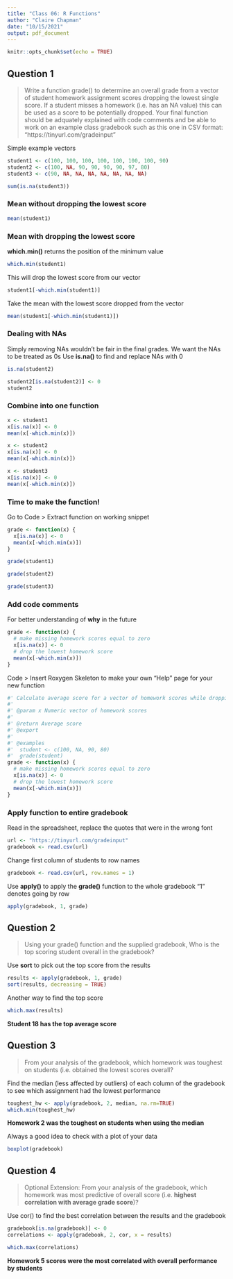 ```yaml
---
title: "Class 06: R Functions"
author: "Claire Chapman"
date: "10/15/2021"
output: pdf_document
---
```


```r
knitr::opts_chunk$set(echo = TRUE)
```

## Question 1
> Write a function grade() to determine an overall grade from a vector of student homework
assignment scores dropping the lowest single score. If a student misses a homework (i.e. has an
NA value) this can be used as a score to be potentially dropped. Your final function should be
adquately explained with code comments and be able to work on an example class gradebook
such as this one in CSV format: “https://tinyurl.com/gradeinput” 

Simple example vectors
```r
student1 <- c(100, 100, 100, 100, 100, 100, 100, 90)
student2 <- c(100, NA, 90, 90, 90, 90, 97, 80)
student3 <- c(90, NA, NA, NA, NA, NA, NA, NA)

sum(is.na(student3))
```

### Mean **without** dropping the lowest score
```r
mean(student1)
```
### Mean **with** dropping the lowest score
**which.min()** returns the position of the minimum value
```r
which.min(student1)
```
This will drop the lowest score from our vector
```r
student1[-which.min(student1)]
```
Take the mean with the lowest score dropped from the vector
```r
mean(student1[-which.min(student1)])
```

### Dealing with NAs
Simply removing NAs wouldn't be fair in the final grades. We want the NAs to be treated as 0s
Use **is.na()** to find and replace NAs with 0
```r
is.na(student2)
```
```r
student2[is.na(student2)] <- 0
student2
```
### Combine into one function
```r
x <- student1
x[is.na(x)] <- 0
mean(x[-which.min(x)])
```
```r
x <- student2
x[is.na(x)] <- 0
mean(x[-which.min(x)])
```
```r
x <- student3
x[is.na(x)] <- 0
mean(x[-which.min(x)])
```
### Time to make the function!
Go to Code > Extract function on working snippet
```r
grade <- function(x) {
  x[is.na(x)] <- 0
  mean(x[-which.min(x)])
}
```
```r
grade(student1)
```
```r
grade(student2)
```
```r
grade(student3)
```

### Add code comments
For better understanding of **why** in the future
```r
grade <- function(x) {
  # make missing homework scores equal to zero
  x[is.na(x)] <- 0
  # drop the lowest homework score
  mean(x[-which.min(x)])
}
```
Code > Insert Roxygen Skeleton to make your own "Help" page for your new function
```r
#' Calculate average score for a vector of homework scores while dropping the lowest score. Missing values are treated as 0 scores
#'
#' @param x Numeric vector of homework scores
#'
#' @return Average score
#' @export
#'
#' @examples
#'  student <- c(100, NA, 90, 80)
#'  grade(student)
grade <- function(x) {
  # make missing homework scores equal to zero
  x[is.na(x)] <- 0
  # drop the lowest homework score
  mean(x[-which.min(x)])
}
```

### Apply function to entire gradebook
Read in the spreadsheet, replace the quotes that were in the wrong font
```r
url <- "https://tinyurl.com/gradeinput"
gradebook <- read.csv(url)
```
Change first column of students to row names
```r
gradebook <- read.csv(url, row.names = 1)
```
Use **apply()** to apply the **grade()** function to the whole gradebook
"1" denotes going by row
```r
apply(gradebook, 1, grade)
```
## Question 2
> Using your grade() function and the supplied gradebook, Who is the top scoring student
overall in the gradebook?

Use **sort** to pick out the top score from the results
```r
results <- apply(gradebook, 1, grade)
sort(results, decreasing = TRUE)
```
Another way to find the top score
```r
which.max(results)
```

**Student 18 has the top average score**

## Question 3
> From your analysis of the gradebook, which homework was toughest on students (i.e. obtained
the lowest scores overall?

Find the median (less affected by outliers) of each column of the gradebook to see which assignment had the lowest performance
```r
toughest_hw <- apply(gradebook, 2, median, na.rm=TRUE)
which.min(toughest_hw)
```
**Homework 2 was the toughest on students when using the median**

Always a good idea to check with a plot of your data
```r
boxplot(gradebook)
```

## Question 4
> Optional Extension: From your analysis of the gradebook, which homework was most
predictive of overall score (i.e. **highest correlation with average grade score**)?

Use cor() to find the best correlation between the results and the gradebook
```r
gradebook[is.na(gradebook)] <- 0
correlations <- apply(gradebook, 2, cor, x = results)
```
```r
which.max(correlations)
```
**Homework 5 scores were the most correlated with overall performance by students**

